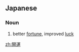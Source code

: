 ==Japanese==
{{ja-kanjitab|かい|うん|yomi=on}}

===Noun===
{{ja-noun|かいうん}}

# better [[fortune]], improved [[luck]]
#: {{ja-usex|開運をもたらす聖なる場所|かいうん を もたらす せいなる ばしょ|sacred places that bring good fortune}}

[[zh:開運]]